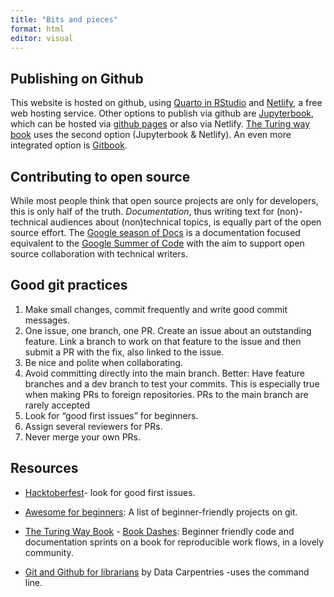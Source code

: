 ```yaml
---
title: "Bits and pieces"
format: html
editor: visual
---
```


## Publishing on Github

This website is hosted on github, using [Quarto in RStudio](https://quarto.org/docs/get-started/hello/rstudio.html) and [Netlify](https://www.netlify.com/), a free web hosting service. Other options to publish via github are [Jupyterbook](https://jupyterbook.org/en/stable/intro.html), which can be hosted via [github pages](https://pages.github.com/) or also via Netlify. [The Turing way book](https://the-turing-way.netlify.app/index.html) uses the second option (Jupyterbook & Netlify). An even more integrated option is [Gitbook](https://www.gitbook.com/).

## Contributing to open source

While most people think that open source projects are only for developers, this is only half of the truth. *Documentation*, thus writing text for (non)-technical audiences about (non)technical topics, is equally part of the open source effort. The [Google season of Docs](https://developers.google.com/season-of-docs) is a documentation focused equivalent to the [Google Summer of Code](https://summerofcode.withgoogle.com/) with the aim to support open source collaboration with technical writers.

## Good git practices

1.  Make small changes, commit frequently and write good commit messages.
2.  One issue, one branch, one PR. Create an issue about an outstanding feature. Link a branch to work on that feature to the issue and then submit a PR with the fix, also linked to the issue.
3.  Be nice and polite when collaborating.
4.  Avoid committing directly into the main branch. Better: Have feature branches and a dev branch to test your commits. This is especially true when making PRs to foreign repositories. PRs to the main branch are rarely accepted
5.  Look for "good first issues" for beginners.
6.  Assign several reviewers for PRs.
7.  Never merge your own PRs.

## Resources

-   [Hacktoberfest](https://hacktoberfest.com/)- look for good first issues.

-   [Awesome for beginners](https://github.com/MunGell/awesome-for-beginners): A list of beginner-friendly projects on git.

-   [The Turing Way Book](https://the-turing-way.netlify.app/index.html) - [Book Dashes](https://the-turing-way.netlify.app/community-handbook/bookdash.html): Beginner friendly code and documentation sprints on a book for reproducible work flows, in a lovely community.

-   [Git and Github for librarians](http://data-lessons.github.io/library-git-DEPRECATED/01-what-is-git/) by Data Carpentries -uses the command line.
